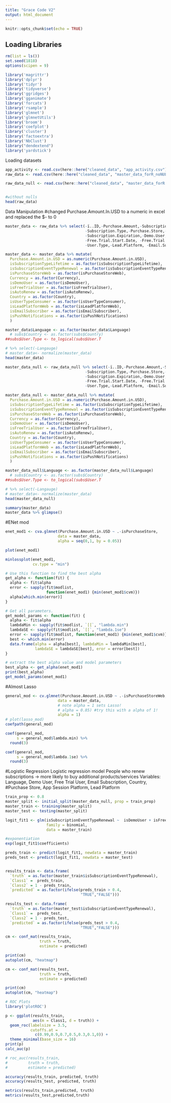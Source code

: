 ```yaml
---
title: "Grace Code V2"
output: html_document
---
```


```r
knitr::opts_chunk$set(echo = TRUE)
```


## Loading Libraries

```r
rm(list = ls())
set.seed(1818)
options(scipen = 9)
```

```r
library('magrittr')
library('dplyr')
library('tidyr')
library('tidyverse')
library('ggridges')
library('gganimate')
library('forcats')
library('rsample')
library('glmnet')
library('glmnetUtils')
library('broom')
library('coefplot')
library('cluster')
library('factoextra')
library('NbClust')
library("dendextend")
library('yardstick')

```


Loading datasets

```r
app_activity <- read.csv(here::here("cleaned_data", "app_activity.csv"))
raw_data <- read.csv(here::here("cleaned_data", "master_data_forR_noNULL.csv"), na.strings = "NULL")

raw_data_null <- read.csv(here::here("cleaned_data", "master_data_forR.csv"), na.strings = "NULL")


#without nulls
head(raw_data)
```




Data Manipulation
#changed Purchase.Amount.In.USD to a numeric in excel and replaced the $- to 0
```r

master_data <- raw_data %>% select(-ï..ID,-Purchase.Amount,-Subscription.Event.Type,
                                   -Subscription.Type,-Purchase.Store,-Subscription.Start.Date,
                                   -Subscription.Expiration,-Demo.User,-Free.Trial.User,
                                   -Free.Trial.Start.Date, -Free.Trial.Expiration,-Auto.Renew,
                                   -User.Type,-Lead.Platform, -Email.Subscriber,-Push.Notifications)

master_data <- master_data %>% mutate(
  Purchase.Amount.in.USD = as.numeric(Purchase.Amount.in.USD),
  isSubscriptionTypeLifetime = as.factor(isSubscriptionTypeLifetime),
  isSubscriptionEventTypeRenewal = as.factor(isSubscriptionEventTypeRenewal),
  isPurchaseStoreWeb = as.factor(isPurchaseStoreWeb),
  Currency = as.factor(Currency),
  isDemoUser = as.factor(isDemoUser),
  isFreeTrialUser = as.factor(isFreeTrialUser),
  isAutoRenew = as.factor(isAutoRenew),
  Country = as.factor(Country),
  isUserTypeConsumer = as.factor(isUserTypeConsumer),
  isLeadPlatformWeb = as.factor(isLeadPlatformWeb),
  isEmailSubscriber = as.factor(isEmailSubscriber),
  isPushNotifications = as.factor(isPushNotifications)
  ) 

master_data$Language <- as.factor(master_data$Language) 
  # subs$Country <- as.factor(subs$Country)
##subs$User.Type <- to_logical(subs$User.T

# %>% select(-Langauge)
# master_data<- normalize(master_data)
head(master_data)
```
```r

master_data_null <- raw_data_null %>% select(-ï..ID,-Purchase.Amount,-Subscription.Event.Type,
                                   -Subscription.Type,-Purchase.Store,-Subscription.Start.Date,
                                   -Subscription.Expiration,-Demo.User,-Free.Trial.User,
                                   -Free.Trial.Start.Date, -Free.Trial.Expiration,-Auto.Renew,
                                   -User.Type,-Lead.Platform, -Email.Subscriber,-Push.Notifications)

master_data_null <- master_data_null %>% mutate(
  Purchase.Amount.in.USD = as.numeric(Purchase.Amount.in.USD),
  isSubscriptionTypeLifetime = as.factor(isSubscriptionTypeLifetime),
  isSubscriptionEventTypeRenewal = as.factor(isSubscriptionEventTypeRenewal),
  isPurchaseStoreWeb = as.factor(isPurchaseStoreWeb),
  Currency = as.factor(Currency),
  isDemoUser = as.factor(isDemoUser),
  isFreeTrialUser = as.factor(isFreeTrialUser),
  isAutoRenew = as.factor(isAutoRenew),
  Country = as.factor(Country),
  isUserTypeConsumer = as.factor(isUserTypeConsumer),
  isLeadPlatformWeb = as.factor(isLeadPlatformWeb),
  isEmailSubscriber = as.factor(isEmailSubscriber),
  isPushNotifications = as.factor(isPushNotifications)
  ) 

master_data_null$Language <- as.factor(master_data_null$Language) 
  # subs$Country <- as.factor(subs$Country)
##subs$User.Type <- to_logical(subs$User.T

# %>% select(-Langauge)
# master_data<- normalize(master_data)
head(master_data_null)
```

```r
summary(master_data)
master_data %>% glimpse()
```

#ENet mod
```r

enet_mod1 <- cva.glmnet(Purchase.Amount.in.USD ~ .-isPurchaseStore,
                       data = master_data,
                       alpha = seq(0,1, by = 0.05))

plot(enet_mod1)

minlossplot(enet_mod1, 
            cv.type = "min")

```

```r

# Use this function to find the best alpha
get_alpha <- function(fit) {
  alpha <- fit$alpha
  error <- sapply(fit$modlist, 
                  function(enet_mod1) {min(enet_mod1$cvm)})
  alpha[which.min(error)]
}

# Get all parameters.
get_model_params <- function(fit) {
  alpha <- fit$alpha
  lambdaMin <- sapply(fit$modlist, `[[`, "lambda.min")
  lambdaSE <- sapply(fit$modlist, `[[`, "lambda.1se")
  error <- sapply(fit$modlist, function(enet_mod1) {min(enet_mod1$cvm)})
  best <- which.min(error)
  data.frame(alpha = alpha[best], lambdaMin = lambdaMin[best],
             lambdaSE = lambdaSE[best], eror = error[best])
}

# extract the best alpha value and model parameters
best_alpha <- get_alpha(enet_mod1)
print(best_alpha)
get_model_params(enet_mod1)

```

#Almost Lasso

```r
general_mod <- cv.glmnet(Purchase.Amount.in.USD ~ .-isPurchaseStoreWeb,
                       data = master_data,
                       # note alpha = 1 sets Lasso!
                       # alpha = 0.85) #try this with a alpha of 1!
                       alpha = 1)
# plot(lasso_mod)
coefpath(general_mod)

```

```r

coef(general_mod, 
     s = general_mod$lambda.min) %>%
  round(3)
```


```r
coef(general_mod, 
     s = general_mod$lambda.1se) %>%
  round(3)

```


#Logistic Regression
Logistic regression model
People who renew subscriptions -> more likely to buy additional products/services
Variables: Language, Demo User, Free Trial User, Email Subscription, Country, #Purchase Store, 
App Session 
Platform, Lead Platform


```r
train_prop <- 0.8
master_split <- initial_split(master_data_null, prop = train_prop)
master_train <- training(master_split)
master_test <- testing(master_split)
```

```r
logit_fit1 <- glm(isSubscriptionEventTypeRenewal ~  isDemoUser + isFreeTrialUser + isEmailSubscriber + Country + App.Session...android + App.Session...ios,
                  family = binomial,
                  data = master_train)

#exponentiation
exp(logit_fit1$coefficients)

preds_train <- predict(logit_fit1, newdata = master_train)
preds_test <- predict(logit_fit1, newdata = master_test)


results_train <- data.frame(
  `truth` = as.factor(master_train$isSubscriptionEventTypeRenewal),
  `Class1` =  preds_train,
  `Class2` = 1 - preds_train,
  `predicted` = as.factor(ifelse(preds_train > 0.4,
                                 "TRUE","FALSE")))

results_test <- data.frame(
  `truth` = as.factor(master_test$isSubscriptionEventTypeRenewal),
  `Class1` =  preds_test,
  `Class2` = 1 - preds_test,
  `predicted` = as.factor(ifelse(preds_test > 0.4,
                                 "TRUE","FALSE")))

```

```r
cm <- conf_mat(results_train, 
               truth = truth,
               estimate = predicted)

print(cm)
autoplot(cm, "heatmap")

```


```r
cm <- conf_mat(results_test, 
               truth = truth,
               estimate = predicted)

print(cm)
autoplot(cm, "heatmap")

```



```r
# ROC Plots
library('plotROC')

p <- ggplot(results_train, 
            aes(m = Class1, d = truth)) + 
  geom_roc(labelsize = 3.5, 
           cutoffs.at = 
             c(0.99,0.9,0.7,0.5,0.3,0.1,0)) +
  theme_minimal(base_size = 16)
print(p)
calc_auc(p)

# roc_auc(results_train, 
#         truth = truth, 
#         estimate = predicted)

```


```r

accuracy(results_train, predicted, truth)
accuracy(results_test, predicted, truth)
```


```r
metrics(results_train,predicted, truth)
metrics(results_test,predicted,truth)
```




























